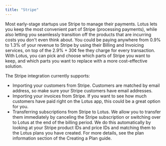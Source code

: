 ```yaml
---
title: "Stripe"
---
```


Most early-stage startups use Stripe to manage their payments. Lotus lets you keep the most convenient part of Stripe (processing payments), while also letting you seamlessly transition off the products that are incurring costs you don't even think about. You could be paying anywhere from 0.9% to 1.3% of your revenue to Stripe by using their Billing and Invoicing services, on top of the 2.9% + 30¢ fee they charge for every transaction. With Lotus, you can pick and choose which parts of Stripe you want to keep, and which parts you want to replace with a more cost-effective solution.

The Stripe integration currently supports:

* Importing your customers from Stripe. Customers are matched by email address, so make sure your Stripe customers have email addresses.
* Importing your invoices from Stripe. If you want to see how much customers have paid right on the Lotus app, this could be a great option for you.
* Transferring subscriptions from Stripe to Lotus. We allow you to transfer them immediately by canceling the Stripe subscription or switching over to Lotus at the end of the billing period. We do this automatically by looking at your Stripe product IDs and price IDs and matching them to the Lotus plans you have created. For more details, see the plan information section of the Creating a Plan guide.